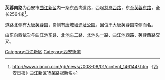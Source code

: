 {{小作品|曲江新区}}

'''芙蓉南路'''为西安市[[曲江新区|曲江新区]]内一条东西向道路，西起[[慈恩西路|慈恩西路]]，东至[[芙蓉东路|芙蓉东路]]，全长2564米<ref>http://www.xiancn.com/gb/news/2008-08/01/content_1461447.htm {{Wayback|url=http://www.xiancn.com/gb/news/2008-08/01/content_1461447.htm |date=20160304132245 }} 《西安日报》曲江新区15条路冠新名</ref>。

道路北侧有[[大唐芙蓉园|大唐芙蓉园]]，南侧有[[唐城墙遗址公园|唐城墙遗址公园]]。因位于大唐芙蓉园南侧而名。

由东向西依次与[[曲江池东路|曲江池东路]]、[[北池头二路|北池头二路]]、[[北池头一路|北池头一路]]、[[曲江池西路|曲江池西路]]、[[芙蓉西路|芙蓉西路]]交叉。

<references/>
[[Category:曲江新区|Category:曲江新区]]
[[Category:西安街道|Category:西安街道]]